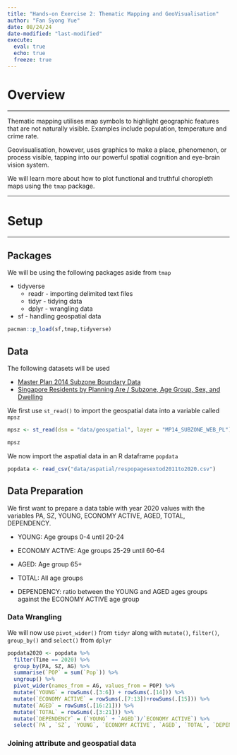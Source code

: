 ---
title: "Hands-on Exercise 2: Thematic Mapping and GeoVisualisation"
author: "Fan Syong Yue"
date: 08/24/24
date-modified: "last-modified"
execute:
  eval: true
  echo: true
  freeze: true
---

# Overview

------------------------------------------------------------------------

Thematic mapping utilises map symbols to highlight geographic features that are not naturally visible. Examples include population, temperature and crime rate.

Geovisualisation, however, uses graphics to make a place, phenomenon, or process visible, tapping into our powerful spatial cognition and eye-brain vision system.

We will learn more about how to plot functional and truthful choropleth maps using the `tmap` package.

------------------------------------------------------------------------

# Setup

------------------------------------------------------------------------

## Packages

We will be using the following packages aside from `tmap`

-   tidyverse
    -   readr - importing delimited text files
    -   tidyr - tidying data
    -   dplyr - wrangling data
-   sf - handling geospatial data

```{r}
pacman::p_load(sf,tmap,tidyverse)
```

## Data

The following datasets will be used

-   [Master Plan 2014 Subzone Boundary Data](https://beta.data.gov.sg/datasets/d_d14da225fccf921049ab64238ff473d9/view)
-   [Singapore Residents by Planning Are / Subzone, Age Group, Sex, and Dwelling](https://www.singstat.gov.sg/-/media/files/find_data/population/statistical_tables/respopagesextod2011to2020.ashx)

We first use `st_read()` to import the geospatial data into a variable called `mpsz`

```{r}
mpsz <- st_read(dsn = "data/geospatial", layer = "MP14_SUBZONE_WEB_PL")
```
```{r}
mpsz
```

We now import the aspatial data in an R dataframe `popdata`
```{r}
popdata <- read_csv("data/aspatial/respopagesextod2011to2020.csv")
```
## Data Preparation
We first want to prepare a data table with year 2020 values with the variables PA, SZ, YOUNG, ECONOMY ACTIVE, AGED, TOTAL, DEPENDENCY.

-   YOUNG: Age groups 0-4 until 20-24

-   ECONOMY ACTIVE: Age groups 25-29 until 60-64

-   AGED: Age group 65+

-   TOTAL: All age groups

-   DEPENDENCY: ratio between the YOUNG and AGED ages groups against the ECONOMY ACTIVE age group

### Data Wrangling
We will now use `pivot_wider()` from `tidyr` along with `mutate()`, `filter()`, `group_by()` and `select()` from `dplyr`

```{r}
popdata2020 <- popdata %>%
  filter(Time == 2020) %>%
  group_by(PA, SZ, AG) %>%
  summarise(`POP` = sum(`Pop`)) %>%
  ungroup() %>%
  pivot_wider(names_from = AG, values_from = POP) %>%
  mutate(`YOUNG` = rowSums(.[3:6]) + rowSums(.[14])) %>%
  mutate(`ECONOMY ACTIVE` = rowSums(.[7:13])+rowSums(.[15])) %>%
  mutate(`AGED` = rowSums(.[16:21])) %>%
  mutate(`TOTAL` = rowSums(.[3:21])) %>%
  mutate(`DEPENDENCY` = (`YOUNG` + `AGED`)/`ECONOMY ACTIVE`) %>%
  select(`PA`, `SZ`, `YOUNG`, `ECONOMY ACTIVE`, `AGED`, `TOTAL`, `DEPENDENCY`)
```

### Joining attribute and geospatial data